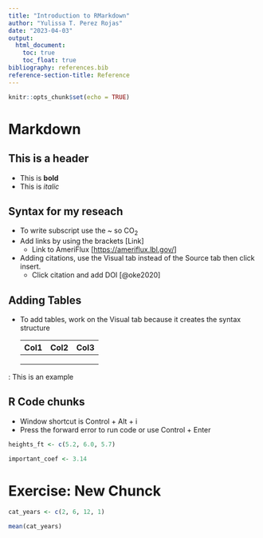 ```yaml
---
title: "Introduction to RMarkdown"
author: "Yulissa T. Perez Rojas"
date: "2023-04-03"
output: 
  html_document: 
    toc: true
    toc_float: true
bibliography: references.bib
reference-section-title: Reference
---
```


```r
knitr::opts_chunk$set(echo = TRUE)
```

# Markdown

## This is a header

-   This is **bold**
-   This is *italic*

## Syntax for my reseach

-   To write subscript use the \~ so CO~2~
-   Add links by using the brackets [Link]
    -   Link to AmeriFlux [<https://ameriflux.lbl.gov/>]
-   Adding citations, use the Visual tab instead of the Source tab then click insert.
    -   Click citation and add DOI [@oke2020]

## Adding Tables

-   To add tables, work on the Visual tab because it creates the syntax structure

    | Col1 | Col2 | Col3 |
    |------|------|------|
    |      |      |      |
    |      |      |      |
    |      |      |      |

: This is an example

## R Code chunks

-   Window shortcut is Control + Alt + i
-   Press the forward error to run code or use Control + Enter

```r
heights_ft <- c(5.2, 6.0, 5.7)

important_coef <- 3.14


```

# Exercise: New Chunck

```r
cat_years <- c(2, 6, 12, 1)

mean(cat_years)
```
